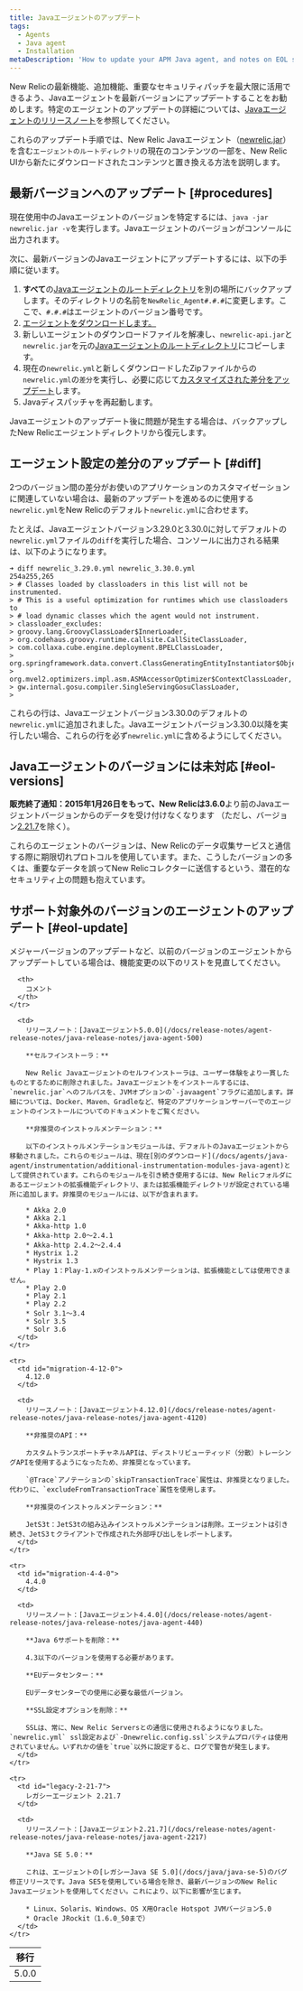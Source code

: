 ```yaml
---
title: Javaエージェントのアップデート
tags:
  - Agents
  - Java agent
  - Installation
metaDescription: 'How to update your APM Java agent, and notes on EOL support for early agent versions.'
---
```


New Relicの最新機能、追加機能、重要なセキュリティパッチを最大限に活用できるよう、Javaエージェントを最新バージョンにアップデートすることをお勧めします。特定のエージェントのアップデートの詳細については、[Javaエージェントのリリースノート](/docs/release-notes/agent-release-notes/java-release-notes)を参照してください。

これらのアップデート手順では、New Relic Javaエージェント（[newrelic.jar](/docs/agents/manage-apm-agents/troubleshooting/find-agent-root-directory#java-agent)）を含む`エージェントのルートディレクトリ`の現在のコンテンツの一部を、New Relic UIから新たにダウンロードされたコンテンツと置き換える方法を説明します。

## 最新バージョンへのアップデート [#procedures]

現在使用中のJavaエージェントのバージョンを特定するには、`java -jar newrelic.jar -v`を実行します。Javaエージェントのバージョンがコンソールに出力されます。

次に、最新バージョンのJavaエージェントにアップデートするには、以下の手順に従います。

1. **すべて**の[Javaエージェントのルートディレクトリ](/docs/agents/manage-apm-agents/troubleshooting/find-agent-root-directory#java-agent)を別の場所にバックアップします。そのディレクトリの名前を`NewRelic_Agent#.#.#`に変更します。ここで、`#.#.#`はエージェントのバージョン番号です。
2. [エージェントをダウンロードします。](/docs/release-notes/agent-release-notes/java-release-notes)
3. 新しいエージェントのダウンロードファイルを解凍し、`newrelic-api.jar`と`newrelic.jar`を元の[Javaエージェントのルートディレクトリ](/docs/agents/manage-apm-agents/troubleshooting/find-agent-root-directory#java-agent)にコピーします。
4. 現在の`newrelic.yml`と新しくダウンロードしたZipファイルからの`newrelic.yml`の`差分`を実行し、必要に応じて[カスタマイズされた差分をアップデート](#diff)します。
5. Javaディスパッチャを再起動します。

Javaエージェントのアップデート後に問題が発生する場合は、バックアップしたNew Relicエージェントディレクトリから復元します。

## エージェント設定の差分のアップデート [#diff]

2つのバージョン間の差分がお使いのアプリケーションのカスタマイゼーションに関連していない場合は、最新のアップデートを進めるのに使用する`newrelic.yml`をNew Relicのデフォルト`newrelic.yml`に合わせます。

たとえば、Javaエージェントバージョン3.29.0と3.30.0に対してデフォルトの`newrelic.yml`ファイルの`diff`を実行した場合、コンソールに出力される結果は、以下のようになります。

```
➜ diff newrelic_3.29.0.yml newrelic_3.30.0.yml
254a255,265
> # Classes loaded by classloaders in this list will not be instrumented.
> # This is a useful optimization for runtimes which use classloaders to
> # load dynamic classes which the agent would not instrument.
> classloader_excludes:
> groovy.lang.GroovyClassLoader$InnerLoader,
> org.codehaus.groovy.runtime.callsite.CallSiteClassLoader,
> com.collaxa.cube.engine.deployment.BPELClassLoader,
> org.springframework.data.convert.ClassGeneratingEntityInstantiator$ObjectInstantiatorClassGenerator,
> org.mvel2.optimizers.impl.asm.ASMAccessorOptimizer$ContextClassLoader,
> gw.internal.gosu.compiler.SingleServingGosuClassLoader,
>
```

これらの行は、Javaエージェントバージョン3.30.0のデフォルトの`newrelic.yml`に追加されました。Javaエージェントバージョン3.30.0以降を実行したい場合、これらの行を必ず`newrelic.yml`に含めるようにしてください。

## Javaエージェントのバージョンには未対応 [#eol-versions]

**販売終了通知：**2015年1月26日をもって、New Relicは**3.6.0**より前のJavaエージェントバージョンからのデータを受け付けなくなります （ただし、バージョン[2.21.7](#legacy-2-21-7)を除く）。

これらのエージェントのバージョンは、New Relicのデータ収集サービスと通信する際に期限切れプロトコルを使用しています。また、こうしたバージョンの多くは、重要なデータを誤ってNew Relicコレクターに送信するという、潜在的なセキュリティ上の問題も抱えています。

## サポート対象外のバージョンのエージェントのアップデート [#eol-update]

<Callout variant="important">
  メジャーバージョンのアップデートなど、以前のバージョンのエージェントからアップデートしている場合は、機能変更の以下のリストを見直してください。
</Callout>

<table>
  <thead>
    <tr>
      <th style={{ width: "200px" }}>
        移行
      </th>

      <th>
        コメント
      </th>
    </tr>
  </thead>

  <tbody>
    <tr>
      <td id="migration-5-0-0">
        5.0.0
      </td>

      <td>
        リリースノート：[Javaエージェント5.0.0](/docs/release-notes/agent-release-notes/java-release-notes/java-agent-500)

        **セルフインストーラ：**

        New Relic Javaエージェントのセルフインストーラは、ユーザー体験をより一貫したものとするために削除されました。Javaエージェントをインストールするには、`newrelic.jar`へのフルパスを、JVMオプションの`-javaagent`フラグに追加します。詳細については、Docker、Maven、Gradleなど、特定のアプリケーションサーバーでのエージェントのインストールについてのドキュメントをご覧ください。

        **非推奨のインストゥルメンテーション：**

        以下のインストゥルメンテーションモジュールは、デフォルトのJavaエージェントから移動されました。これらのモジュールは、現在[別のダウンロード](/docs/agents/java-agent/instrumentation/additional-instrumentation-modules-java-agent)として提供されています。これらのモジュールを引き続き使用するには、New Relicフォルダにあるエージェントの拡張機能ディレクトリ、または拡張機能ディレクトリが設定されている場所に追加します。非推奨のモジュールには、以下が含まれます。

        * Akka 2.0
        * Akka 2.1
        * Akka-http 1.0
        * Akka-http 2.0～2.4.1
        * Akka-http 2.4.2～2.4.4
        * Hystrix 1.2
        * Hystrix 1.3
        * Play 1：Play-1.xのインストゥルメンテーションは、拡張機能としては使用できません。
        * Play 2.0
        * Play 2.1
        * Play 2.2
        * Solr 3.1～3.4
        * Solr 3.5
        * Solr 3.6
      </td>
    </tr>

    <tr>
      <td id="migration-4-12-0">
        4.12.0
      </td>

      <td>
        リリースノート：[Javaエージェント4.12.0](/docs/release-notes/agent-release-notes/java-release-notes/java-agent-4120)

        **非推奨のAPI：**

        カスタムトランスポートチャネルAPIは、ディストリビューティッド（分散）トレーシングAPIを使用するようになったため、非推奨となっています。

        `@Trace`アノテーションの`skipTransactionTrace`属性は、非推奨となりました。代わりに、`excludeFromTransactionTrace`属性を使用します。

        **非推奨のインストゥルメンテーション：**

        JetS3t：JetS3tの組み込みインストゥルメンテーションは削除。エージェントは引き続き、JetS3ｔクライアントで作成された外部呼び出しをレポートします。
      </td>
    </tr>

    <tr>
      <td id="migration-4-4-0">
        4.4.0
      </td>

      <td>
        リリースノート：[Javaエージェント4.4.0](/docs/release-notes/agent-release-notes/java-release-notes/java-agent-440)

        **Java 6サポートを削除：**

        4.3以下のバージョンを使用する必要があります。

        **EUデータセンター：**

        EUデータセンターでの使用に必要な最低バージョン。

        **SSL設定オプションを削除：**

        SSLは、常に、New Relic Serversとの通信に使用されるようになりました。`newrelic.yml` ssl設定および`-Dnewrelic.config.ssl`システムプロパティは使用されていません。いずれかの値を`true`以外に設定すると、ログで警告が発生します。
      </td>
    </tr>

    <tr>
      <td id="legacy-2-21-7">
        レガシーエージェント 2.21.7
      </td>

      <td>
        リリースノート：[Javaエージェント2.21.7](/docs/release-notes/agent-release-notes/java-release-notes/java-agent-2217)

        **Java SE 5.0：**

        これは、エージェントの[レガシーJava SE 5.0](/docs/java/java-se-5)のバグ修正リリースです。Java SE5を使用している場合を除き、最新バージョンのNew Relic Javaエージェントを使用してください。これにより、以下に影響が生じます。

        * Linux、Solaris、Windows、OS X用Oracle Hotspot JVMバージョン5.0
        * Oracle JRockit（1.6.0_50まで）
      </td>
    </tr>
  </tbody>
</table>
